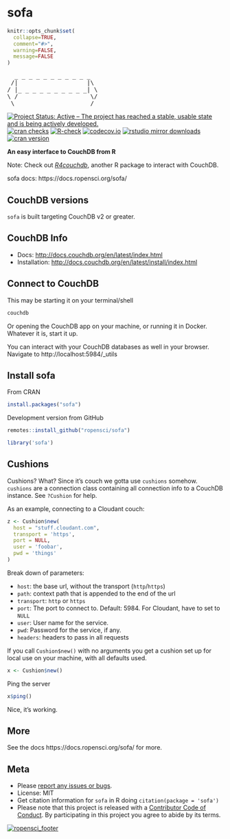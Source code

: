 sofa
====

```r
knitr::opts_chunk$set(
  collapse=TRUE,
  comment="#>",
  warning=FALSE,
  message=FALSE
)
```

<pre>
  _ _ _ _ _ _ _ _ _ _ _
 /|                   |\
/ |_ _ _ _ _ _ _ _ _ _| \
\ /                    \/
 \ ___________________ /
</pre>

[![Project Status: Active – The project has reached a stable, usable state and is being actively developed.](https://www.repostatus.org/badges/latest/active.svg)](https://www.repostatus.org/#active)
[![cran checks](https://cranchecks.info/badges/worst/sofa)](https://cranchecks.info/pkgs/sofa)
[![R-check](https://github.com/ropensci/sofa/workflows/R-check/badge.svg)](https://github.com/ropensci/sofa/actions)
[![codecov.io](https://codecov.io/github/ropensci/sofa/coverage.svg?branch=master)](https://codecov.io/github/ropensci/sofa?branch=master)
[![rstudio mirror downloads](https://cranlogs.r-pkg.org/badges/sofa?color=ff69b4)](https://github.com/metacran/cranlogs.app)
[![cran version](https://www.r-pkg.org/badges/version/sofa)](https://cran.r-project.org/package=sofa)

__An easy interface to CouchDB from R__

Note: Check out [*R4couchdb*](https://github.com/wactbprot/R4CouchDB), another R
package to interact with CouchDB.

sofa docs: https://docs.ropensci.org/sofa/

## CouchDB versions

`sofa` is built targeting CouchDB v2 or greater.

## CouchDB Info

* Docs: <http://docs.couchdb.org/en/latest/index.html>
* Installation: <http://docs.couchdb.org/en/latest/install/index.html>

## Connect to CouchDB

This may be starting it on your terminal/shell

```sh
couchdb
```

Or opening the CouchDB app on your machine, or running it in Docker. Whatever it
is, start it up.

You can interact with your CouchDB databases as well in your browser. Navigate to http://localhost:5984/_utils

## Install sofa

From CRAN

```r
install.packages("sofa")
```

Development version from GitHub

```r
remotes::install_github("ropensci/sofa")
```

```r
library('sofa')
```

## Cushions

Cushions? What? Since it's couch we gotta use `cushions` somehow. `cushions` are a
connection class containing all connection info to a CouchDB instance.
See `?Cushion` for help.

As an example, connecting to a Cloudant couch:

```r
z <- Cushion$new(
  host = "stuff.cloudant.com",
  transport = 'https',
  port = NULL,
  user = 'foobar',
  pwd = 'things'
)
```

Break down of parameters:

* `host`: the base url, without the transport (`http`/`https`)
* `path`: context path that is appended to the end of the url
* `transport`: `http` or `https`
* `port`: The port to connect to. Default: 5984. For Cloudant, have to set to `NULL`
* `user`: User name for the service.
* `pwd`: Password for the service, if any.
* `headers`: headers to pass in all requests

If you call `Cushion$new()` with no arguments you get a cushion set up for local
use on your machine, with all defaults used.

```r
x <- Cushion$new()
```

Ping the server

```r
x$ping()
```

Nice, it's working.

## More

See the docs https://docs.ropensci.org/sofa/ for more.


## Meta

* Please [report any issues or bugs](https://github.com/ropensci/sofa/issues).
* License: MIT
* Get citation information for `sofa` in R doing `citation(package = 'sofa')`
* Please note that this project is released with a [Contributor Code of Conduct][coc]. By participating in this project you agree to abide by its terms.

[![ropensci_footer](https://ropensci.org/public_images/github_footer.png)](https://ropensci.org)

[coc]: https://github.com/ropensci/sofa/blob/master/CODE_OF_CONDUCT.md
